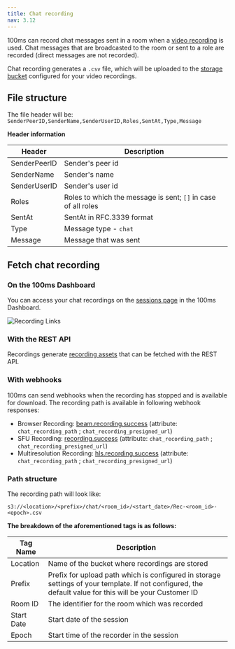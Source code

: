 ```yaml
---
title: Chat recording
nav: 3.12
---
```


100ms can record chat messages sent in a room when a [video recording](./overview) is used. Chat messages that are broadcasted to the room or sent to a role are recorded (direct messages are not recorded).


Chat recording generates a `.csv` file, which will be uploaded to the [storage bucket](./storage) configured for your video recordings.

## File structure

The file header will be: `SenderPeerID,SenderName,SenderUserID,Roles,SentAt,Type,Message`

**Header information**

| Header | Description |
| ----------- | ------ |
| SenderPeerID |Sender's peer id |
| SenderName | Sender's name |
| SenderUserID | Sender's user id |
| Roles | Roles to which the message is sent; `[]` in case of all roles |
| SentAt| SentAt in RFC.3339 format |
| Type| Message type - `chat`|
| Message| Message that was sent |

## Fetch chat recording

### On the 100ms Dashboard

You can access your chat recordings on the [sessions page](https://dashboard.100ms.live/sessions) in the 100ms Dashboard.

![Recording Links](/docs/v2/recording-links-session.png)

### With the REST API

Recordings generate [recording assets](/server-side/v2/api-reference/recording-assets/overview) that can be fetched with the REST API.

### With webhooks

100ms can send webhooks when the recording has stopped and is available for download. The recording path is available in following webhook responses:

- Browser Recording: [beam.recording.success](/server-side/v2/introduction/webhook#beamrecordingsuccess) (attribute: `chat_recording_path` ; `chat_recording_presigned_url`)
- SFU Recording: [recording.success](/server-side/v2/introduction/webhook#sfu-recording-events) (attribute: `chat_recording_path` ; `chat_recording_presigned_url`)
- Multiresolution Recording: [hls.recording.success](/server-side/v2/introduction/webhook#hlsrecordingsuccess) (attribute: `chat_recording_path` ; `chat_recording_presigned_url`)

### Path structure

The recording path will look like:

`s3://<location>/<prefix>/chat/<room_id>/<start_date>/Rec-<room_id>-<epoch>.csv`

**The breakdown of the aforementioned tags is as follows:**

| Tag Name    | Description |
| ----------- | ---------------------------------------------- |
| Location    | Name of the bucket where recordings are stored |
| Prefix      | Prefix for upload path which is configured in storage settings of your template. If not configured, the default value for this will be your Customer ID |
| Room ID     | The identifier for the room which was recorded |
| Start Date  | Start date of the session |
| Epoch       | Start time of the recorder in the session |
